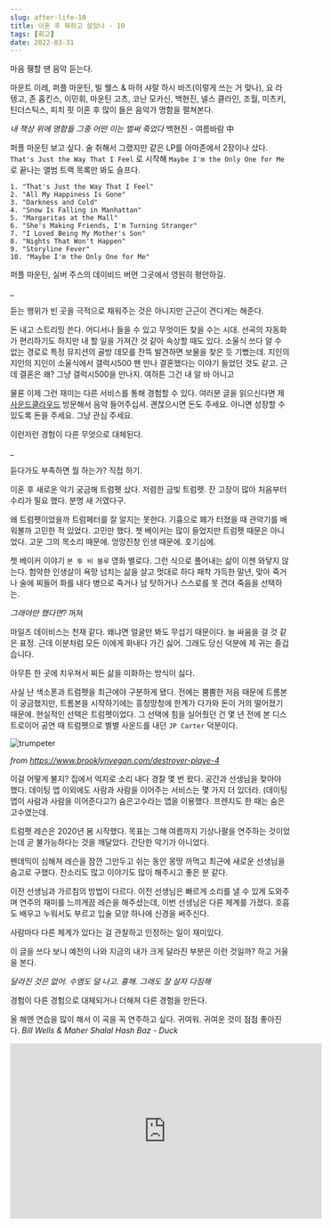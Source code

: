 ```yaml
---
slug: after-life-10
title: 이혼 후 뭐하고 살았나 - 10
tags: [회고]
date: 2022-03-31
---
```


마음 휑할 땐 음악 듣는다.

마운트 이레, 퍼플 마운틴, 빌 웰스 & 마허 샤랄 하시 바즈(이렇게 쓰는 거 맞나), 요 라 텡고, 존 홉킨스, 이민휘, 마운틴 고츠, 코난 모카신, 백현진, 넬스 클라인, 조월, 미츠키, 틴더스틱스, 피치 핏
이혼 후 많이 들은 음악가 명함을 펼쳐본다.

_내 책상 위에 명함들_
_그중 어떤 이는 벌써 죽었다_
백현진 - 여름바람 中

퍼플 마운틴 보고 싶다. 술 취해서 그랬지만 같은 LP를 아마존에서 2장이나 샀다.
`That's Just the Way That I Feel` 로 시작해
`Maybe I'm the Only One for Me` 로 끝나는 앨범 트랙 목록만 봐도 슬프다.

```
1. "That's Just the Way That I Feel"
2. "All My Happiness Is Gone"
3. "Darkness and Cold"
4. "Snow Is Falling in Manhattan"
5. "Margaritas at the Mall"
6. "She's Making Friends, I'm Turning Stranger"
7. "I Loved Being My Mother's Son"
8. "Nights That Won't Happen"
9. "Storyline Fever"
10. "Maybe I'm the Only One for Me"
```

퍼플 마운틴, 실버 주스의 데이비드 버먼 그곳에서 영원히 평안하길.

\_

듣는 행위가 빈 곳을 극적으로 채워주는 것은 아니지만 근근이 견디게는 해준다.

돈 내고 스트리밍 쓴다.
어디서나 들을 수 있고 무엇이든 찾을 수는 시대.
선곡의 자동화가 편리하기도 하지만 내 할 일을 가져간 것 같아 속상할 때도 있다.
소울식 쓰다 알 수 없는 경로로 특정 뮤지션의 골방 데모를 잔뜩 발견하면 보물을 찾은 듯 기뻤는데. 지인의 지인의 지인이 소울식에서 갤럭시500 팬 만나 결혼했다는 이야기 들었던 것도 같고. 근데 결혼은 왜? 그냥 갤럭시500을 만나지. 여하튼 그건 내 알 바 아니고

물론 이제 그런 재미는 다른 서비스를 통해 경험할 수 있다. 여러분 글을 읽으신다면 제 [사운드클라우드](https://soundcloud.com/yousleepwhen) 방문해서 음악 들어주십셔. 괜찮으시면 돈도 주세요. 아니면 성장할 수 있도록 돈을 주세요. 그냥 관심 주세요.

이런저런 경험이 다른 무엇으로 대체된다.

\_

듣다가도 부족하면 뭘 하는가? 직접 하기.

이혼 후 새로운 악기 궁금해 트럼펫 샀다.
저렴한 금빛 트럼펫.
잔 고장이 많아 처음부터 수리가 필요 했다. 분명 새 거였다구.

왜 트럼펫이었을까 트럼페터를 잘 알지는 못한다. 기흉으로 폐가 터졌을 때 관악기를 배워볼까 고민한 적 있었다. 고민만 했다.
쳇 베이커는 많이 들었지만 트럼펫 때문은 아니었다. 고운 그의 목소리 때문에. 엉망진창 인생 때문에. 호기심에.

쳇 베이커 이야기 `본 투 비 블루` 영화 별로다. 그런 식으로 풀어내는 삶이 이젠 와닿지 않는다.
험악한 인생살이 욕망 넘치는 삶을 살고 멋대로 하다 패착 가득한 말년, 맞아 죽거나 술에 찌들어 화를 내다 병으로 죽거나 남 탓하거나 스스로를 못 견뎌 죽음을 선택하는.

_그래야만 했다면?_
꺼져

마일즈 데이비스는 천재 같다. 왜냐면 얼굴만 봐도 무섭기 때문이다. 늘 싸움을 걸 것 같은 표정. 근데 이분처럼 모든 이에게 화내다 가긴 싫어. 그래도 당신 덕분에 제 귀는 즐겁습니다.

아무튼 한 곳에 치우쳐서 찌든 삶을 미화하는 방식이 싫다.

사실 난 색소폰과 트럼펫을 최근에야 구분하게 됐다. 전에는 뿜뿜한 저음 때문에 트롬본이 궁금했지만, 트롬본을 시작하기에는 흥청망청에 한계가 다가와 돈이 거의 떨어졌기 때문에.
현실적인 선택은 트럼펫이었다. 그 선택에 힘을 실어줬던 건 몇 년 전에 본 디스트로이어 공연 때 트럼펫으로 별별 사운드를 내던 `JP Carter` 덕분이다.

<img src="/destroyer-2.jpeg" alt="trumpeter" />

_from https://www.brooklynvegan.com/destroyer-playe-4_

이걸 어떻게 불지? 집에서 억지로 소리 내다 경찰 몇 번 왔다. 공간과 선생님을 찾아야 했다.
데이팅 앱 이외에도 사람과 사람을 이어주는 서비스는 몇 가지 더 있더라.
(데이팅 앱이 사람과 사람을 이어준다고?)
숨은고수라는 앱을 이용했다.
프렌지도 한 때는 숨은고수였는데.

트럼펫 레슨은 2020년 봄 시작했다. 목표는 그해 여름까지 기상나팔을 연주하는 것이었는데 곧 불가능하다는 것을 깨달았다. 간단한 악기가 아니었다.

펜데믹이 심해져 레슨을 잠깐 그만두고 쉬는 동안 몽땅 까먹고 최근에 새로운 선생님을 숨고로 구했다. 잔소리도 많고 이야기도 많이 해주시고 좋은 분 같다.

이전 선생님과 가르침의 방법이 다르다. 이전 선생님은 빠르게 소리를 낼 수 있게 도와주며 연주의 재미를 느끼게끔 레슨을 해주셨는데, 이번 선생님은 다른 체계를 가졌다. 호흡도 배우고 누워서도 부르고 입술 모양 하나에 신경을 써주신다.

사람마다 다른 체계가 있다는 걸 관찰하고 인정하는 일이 재미있다.

이 글을 쓰다 보니 예전의 나와 지금의 내가 크게 달라진 부분은 이런 것일까? 하고
거울을 본다.

_달라진 것은 없어. 수염도 덜 나고. 흉해. 그래도 잘 살자 다짐해_

경험이 다른 경험으로 대체되거나 더해져 다른 경험을 만든다.

올 해엔 연습을 많이 해서 이 곡을 꼭 연주하고 싶다. 귀여워. 귀여운 것이 점점 좋아진다.
_Bill Wells & Maher Shalal Hash Baz - Duck_

<iframe
  width="560"
  height="315"
  src="https://www.youtube.com/embed/ty9Mtb5PVzA"
  title="YouTube video player"
  frameborder="0"
  allow="accelerometer; autoplay; clipboard-write; encrypted-media; gyroscope; picture-in-picture"
  allowfullscreen
></iframe>
